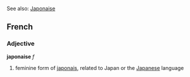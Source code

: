 See also: [[Japonaise]]

==French==
===Adjective===
'''japonaise''' ''f''

# feminine form of [[japonais]], related to Japan or the [[Japanese]] language